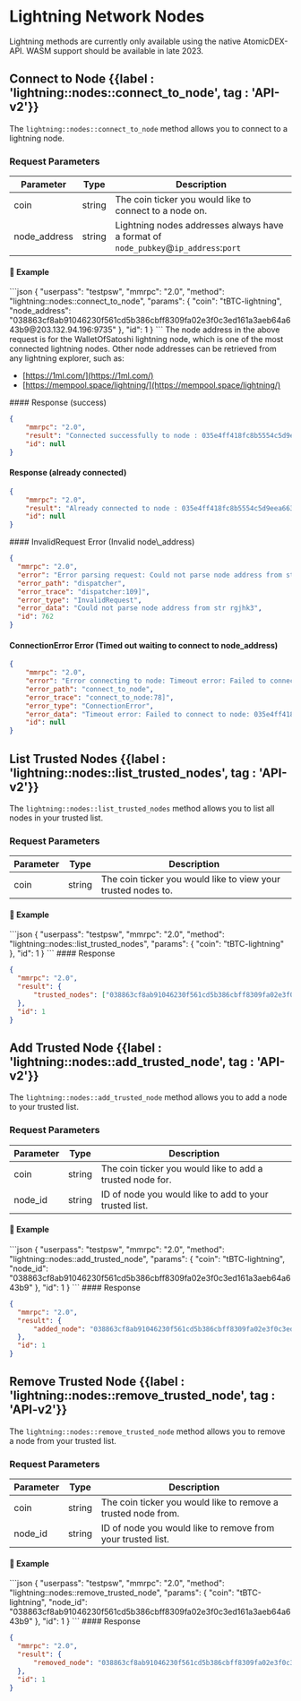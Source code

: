 
# Lightning Network Nodes

<Note>
  Lightning methods are currently only available using the native AtomicDEX-API. WASM support should be available in late 2023.
</Note>

## Connect to Node {{label : 'lightning::nodes::connect_to_node', tag : 'API-v2'}}

The `lightning::nodes::connect_to_node` method allows you to connect to a lightning node.

### Request Parameters

| Parameter     | Type   | Description                                                                         |
| ------------- | ------ | ----------------------------------------------------------------------------------- |
| coin          | string | The coin ticker you would like to connect to a node on.                             |
| node\_address | string | Lightning nodes addresses always have a format of `node_pubkey`@`ip_address`:`port` |

#### 📌 Example

<CodeGroup title="Connect to Node" tag="POST" label="lightning::nodes::connect_to_node" mm2MethodDecorate="true">
  ```json
  {
    "userpass": "testpsw",
    "mmrpc": "2.0",
    "method": "lightning::nodes::connect_to_node",
    "params": {
      "coin": "tBTC-lightning",
      "node_address": "038863cf8ab91046230f561cd5b386cbff8309fa02e3f0c3ed161a3aeb64a643b9@203.132.94.196:9735"
    },
    "id": 1
  }
  ```
</CodeGroup>

<Note>
  The node address in the above request is for the WalletOfSatoshi lightning node, which is one of the most connected lightning nodes.
  Other node addresses can be retrieved from any lightning explorer, such as:

  *   [https://1ml.com/](https://1ml.com/)
  *   [https://mempool.space/lightning/](https://mempool.space/lightning/)
</Note>

<CollapsibleSection expandedText="Hide Response" collapsedText="Show Response">
  #### Response (success)

  ```json
  {
      "mmrpc": "2.0",
      "result": "Connected successfully to node : 035e4ff418fc8b5554c5d9eea66396c227bd429a3251c8cbc711002ba215bfc226@170.75.163.209:9735",
      "id": null
  }
  ```

  #### Response (already connected)

  ```json
  {
      "mmrpc": "2.0",
      "result": "Already connected to node : 035e4ff418fc8b5554c5d9eea66396c227bd429a3251c8cbc711002ba215bfc226@170.75.163.209:9735",
      "id": null
  }
  ```
</CollapsibleSection>

<CollapsibleSection expandedText="Hide Error Responses" collapsedText="Show Error Responses">
  #### InvalidRequest Error (Invalid node\_address)

  ```json
  {
  	"mmrpc": "2.0",
  	"error": "Error parsing request: Could not parse node address from str rgjhk3",
  	"error_path": "dispatcher",
  	"error_trace": "dispatcher:109]",
  	"error_type": "InvalidRequest",
  	"error_data": "Could not parse node address from str rgjhk3",
  	"id": 762
  }
  ```

  #### ConnectionError Error (Timed out waiting to connect to node\_address)

  ```json
  {
      "mmrpc": "2.0",
      "error": "Error connecting to node: Timeout error: Failed to connect to node: 035e4ff418fc8b5554c5d9eea66396c227bd429a3251c8cbc711002ba215bfc226",
      "error_path": "connect_to_node",
      "error_trace": "connect_to_node:78]",
      "error_type": "ConnectionError",
      "error_data": "Timeout error: Failed to connect to node: 035e4ff418fc8b5554c5d9eea66396c227bd429a3251c8cbc711002ba215bfc226",
      "id": null
  }
  ```
</CollapsibleSection>

## List Trusted Nodes {{label : 'lightning::nodes::list_trusted_nodes', tag : 'API-v2'}}

The `lightning::nodes::list_trusted_nodes` method allows you to list all nodes in your trusted list.

### Request Parameters

| Parameter | Type   | Description                                                   |
| --------- | ------ | ------------------------------------------------------------- |
| coin      | string | The coin ticker you would like to view your trusted nodes to. |

#### 📌 Example

<CodeGroup title="List Trusted Nodes" tag="POST" label="lightning::nodes::list_trusted_nodes" mm2MethodDecorate="true">
  ```json
  {
    "userpass": "testpsw",
    "mmrpc": "2.0",
    "method": "lightning::nodes::list_trusted_nodes",
    "params": {
      "coin": "tBTC-lightning"
    },
    "id": 1
  }
  ```
</CodeGroup>

<CollapsibleSection expandedText="Hide Response" collapsedText="Show Response">
  #### Response

  ```json
  {
  	"mmrpc": "2.0",
  	"result": {
  		"trusted_nodes": ["038863cf8ab91046230f561cd5b386cbff8309fa02e3f0c3ed161a3aeb64a643b9"]
  	},
  	"id": 1
  }
  ```
</CollapsibleSection>

## Add Trusted Node {{label : 'lightning::nodes::add_trusted_node', tag : 'API-v2'}}

The `lightning::nodes::add_trusted_node` method allows you to add a node to your trusted list.

### Request Parameters

| Parameter | Type   | Description                                               |
| --------- | ------ | --------------------------------------------------------- |
| coin      | string | The coin ticker you would like to add a trusted node for. |
| node\_id  | string | ID of node you would like to add to your trusted list.    |

#### 📌 Example

<CodeGroup title="Add Trusted Node" tag="POST" label="lightning::nodes::add_trusted_node" mm2MethodDecorate="true">
  ```json
  {
    "userpass": "testpsw",
    "mmrpc": "2.0",
    "method": "lightning::nodes::add_trusted_node",
    "params": {
      "coin": "tBTC-lightning",
      "node_id": "038863cf8ab91046230f561cd5b386cbff8309fa02e3f0c3ed161a3aeb64a643b9"
    },
    "id": 1
  }
  ```
</CodeGroup>

<CollapsibleSection expandedText="Hide Response" collapsedText="Show Response">
  #### Response

  ```json
  {
  	"mmrpc": "2.0",
  	"result": {
  		"added_node": "038863cf8ab91046230f561cd5b386cbff8309fa02e3f0c3ed161a3aeb64a643b9"
  	},
  	"id": 1
  }
  ```
</CollapsibleSection>

## Remove Trusted Node {{label : 'lightning::nodes::remove_trusted_node', tag : 'API-v2'}}

The `lightning::nodes::remove_trusted_node` method allows you to remove a node from your trusted list.

### Request Parameters

| Parameter | Type   | Description                                                   |
| --------- | ------ | ------------------------------------------------------------- |
| coin      | string | The coin ticker you would like to remove a trusted node from. |
| node\_id  | string | ID of node you would like to remove from your trusted list.   |

#### 📌 Example

<CodeGroup title="Remove Trusted Node" tag="POST" label="lightning::nodes::remove_trusted_node" mm2MethodDecorate="true">
  ```json
  {
    "userpass": "testpsw",
    "mmrpc": "2.0",
    "method": "lightning::nodes::remove_trusted_node",
    "params": {
      "coin": "tBTC-lightning",
      "node_id": "038863cf8ab91046230f561cd5b386cbff8309fa02e3f0c3ed161a3aeb64a643b9"
    },
    "id": 1
  }
  ```
</CodeGroup>

<CollapsibleSection expandedText="Hide Response" collapsedText="Show Response">
  #### Response

  ```json
  {
  	"mmrpc": "2.0",
  	"result": {
  		"removed_node": "038863cf8ab91046230f561cd5b386cbff8309fa02e3f0c3ed161a3aeb64a643b9"
  	},
  	"id": 1
  }
  ```
</CollapsibleSection>
